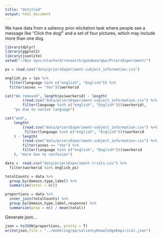 ```yaml
---
title: "Untitled"
output: html_document
---
```


We have data from a saliency prior elicitation task where people see a message like "Click the dog!" and a set of four pictures, which may include more than one dog. 

```r
library(dplyr)
library(ggplot2)
library(jsonlite)
setwd("~/Box Sync/stanford/research/goodman/q&a/PriorsExperiment/")
```

```r
ps = read.csv("data/priorsExperiment-subject_information.csv")

english_ps = (ps %>%
  filter(language %in% c("english", "English")) %>%
  filter(asses == "Yes"))$workerid

cat("We removed", length(ps$workerid) - length(
        (read.csv("data/priorsExperiment-subject_information.csv") %>%
        filter(language %in% c("english", "English")))$workerid), 
    "ps due to native language")

cat("and", 
    length(
        (read.csv("data/priorsExperiment-subject_information.csv") %>%
         filter(language %in% c("english", "English")))$workerid
    ) - length(
        (read.csv("data/priorsExperiment-subject_information.csv") %>%
        filter(asses == "Yes") %>%
        filter(language %in% c("english", "English")))$workerid
    ), "more due to confusion")

data =  read.csv("data/priorsExperiment-trials.csv") %>%
  filter(workerid %in% english_ps) 

totalCounts = data %>%
  group_by(domain,type,label) %>%
  summarize(total = n()) 

proportions = data %>%
  inner_join(totalCounts) %>%
  group_by(domain,type,label,response) %>%
  summarize(prop = n() / mean(total))
```

Generate json...

```r
json = toJSON(proportions, pretty = T)
write(json,file = "../modeling/qa/saliencyKnowledgeEmpirical.json")
```

